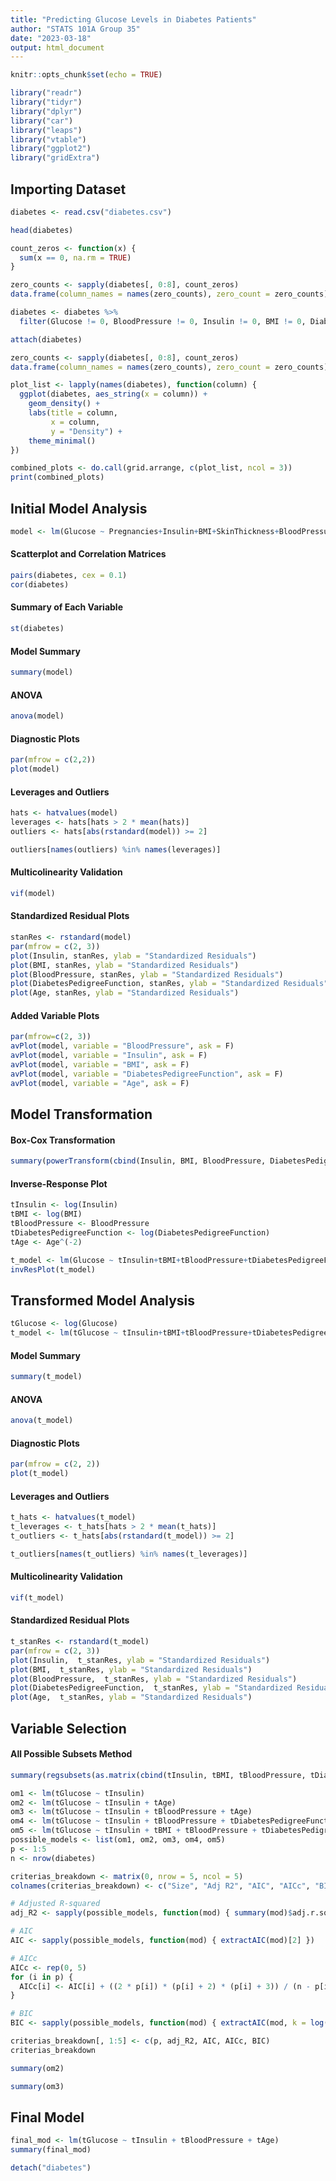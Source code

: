 ```yaml
---
title: "Predicting Glucose Levels in Diabetes Patients"
author: "STATS 101A Group 35"
date: "2023-03-18"
output: html_document
---
```


```r
knitr::opts_chunk$set(echo = TRUE)
```

```r
library("readr")
library("tidyr")
library("dplyr")
library("car")
library("leaps")
library("vtable")
library("ggplot2")
library("gridExtra")
```

## Importing Dataset

```r
diabetes <- read.csv("diabetes.csv")
```

```r
head(diabetes)
```

```r
count_zeros <- function(x) {
  sum(x == 0, na.rm = TRUE)
}

zero_counts <- sapply(diabetes[, 0:8], count_zeros)
data.frame(column_names = names(zero_counts), zero_count = zero_counts)
```

```r
diabetes <- diabetes %>% 
  filter(Glucose != 0, BloodPressure != 0, Insulin != 0, BMI != 0, DiabetesPedigreeFunction != 0, Age != 0, Pregnancies != 0)

attach(diabetes)
```

```r
zero_counts <- sapply(diabetes[, 0:8], count_zeros)
data.frame(column_names = names(zero_counts), zero_count = zero_counts)
```

```r
plot_list <- lapply(names(diabetes), function(column) {
  ggplot(diabetes, aes_string(x = column)) +
    geom_density() +
    labs(title = column,
         x = column,
         y = "Density") +
    theme_minimal()
})

combined_plots <- do.call(grid.arrange, c(plot_list, ncol = 3))
print(combined_plots)
```

## Initial Model Analysis

```r
model <- lm(Glucose ~ Pregnancies+Insulin+BMI+SkinThickness+BloodPressure+DiabetesPedigreeFunction+Age+Outcome)
```

#### Scatterplot and Correlation Matrices

```r
pairs(diabetes, cex = 0.1)
cor(diabetes)
```

#### Summary of Each Variable

```r
st(diabetes)
```


#### Model Summary

```r
summary(model)
```

#### ANOVA

```r
anova(model)
```

#### Diagnostic Plots

```r
par(mfrow = c(2,2))
plot(model)
```

#### Leverages and Outliers

```r
hats <- hatvalues(model)
leverages <- hats[hats > 2 * mean(hats)]
outliers <- hats[abs(rstandard(model)) >= 2]

outliers[names(outliers) %in% names(leverages)]
```

#### Multicolinearity Validation

```r
vif(model)
```

#### Standardized Residual Plots

```r
stanRes <- rstandard(model)
par(mfrow = c(2, 3))
plot(Insulin, stanRes, ylab = "Standardized Residuals")
plot(BMI, stanRes, ylab = "Standardized Residuals")
plot(BloodPressure, stanRes, ylab = "Standardized Residuals")
plot(DiabetesPedigreeFunction, stanRes, ylab = "Standardized Residuals")
plot(Age, stanRes, ylab = "Standardized Residuals")
```

#### Added Variable Plots

```r
par(mfrow=c(2, 3))
avPlot(model, variable = "BloodPressure", ask = F)
avPlot(model, variable = "Insulin", ask = F)
avPlot(model, variable = "BMI", ask = F)
avPlot(model, variable = "DiabetesPedigreeFunction", ask = F)
avPlot(model, variable = "Age", ask = F)
```

## Model Transformation

#### Box-Cox Transformation

```r
summary(powerTransform(cbind(Insulin, BMI, BloodPressure, DiabetesPedigreeFunction, Age) ~ 1))
```

#### Inverse-Response Plot

```r
tInsulin <- log(Insulin)
tBMI <- log(BMI)
tBloodPressure <- BloodPressure
tDiabetesPedigreeFunction <- log(DiabetesPedigreeFunction)
tAge <- Age^(-2)

t_model <- lm(Glucose ~ tInsulin+tBMI+tBloodPressure+tDiabetesPedigreeFunction+tAge)
invResPlot(t_model)
```

## Transformed Model Analysis

```r
tGlucose <- log(Glucose)
t_model <- lm(tGlucose ~ tInsulin+tBMI+tBloodPressure+tDiabetesPedigreeFunction+tAge)
```

#### Model Summary

```r
summary(t_model)
```

#### ANOVA

```r
anova(t_model)
```

#### Diagnostic Plots

```r
par(mfrow = c(2, 2))
plot(t_model)
```

#### Leverages and Outliers

```r
t_hats <- hatvalues(t_model)
t_leverages <- t_hats[hats > 2 * mean(t_hats)]
t_outliers <- t_hats[abs(rstandard(t_model)) >= 2]

t_outliers[names(t_outliers) %in% names(t_leverages)]
```

#### Multicolinearity Validation

```r
vif(t_model)
```

#### Standardized Residual Plots

```r
t_stanRes <- rstandard(t_model)
par(mfrow = c(2, 3))
plot(Insulin,  t_stanRes, ylab = "Standardized Residuals")
plot(BMI,  t_stanRes, ylab = "Standardized Residuals")
plot(BloodPressure,  t_stanRes, ylab = "Standardized Residuals")
plot(DiabetesPedigreeFunction,  t_stanRes, ylab = "Standardized Residuals")
plot(Age,  t_stanRes, ylab = "Standardized Residuals")
```

## Variable Selection

#### All Possible Subsets Method

```r
summary(regsubsets(as.matrix(cbind(tInsulin, tBMI, tBloodPressure, tDiabetesPedigreeFunction, tAge)), tGlucose))
```

```r
om1 <- lm(tGlucose ~ tInsulin)
om2 <- lm(tGlucose ~ tInsulin + tAge)
om3 <- lm(tGlucose ~ tInsulin + tBloodPressure + tAge)
om4 <- lm(tGlucose ~ tInsulin + tBloodPressure + tDiabetesPedigreeFunction  + tAge)
om5 <- lm(tGlucose ~ tInsulin + tBMI + tBloodPressure + tDiabetesPedigreeFunction  + tAge)
possible_models <- list(om1, om2, om3, om4, om5)
p <- 1:5
n <- nrow(diabetes)

criterias_breakdown <- matrix(0, nrow = 5, ncol = 5)
colnames(criterias_breakdown) <- c("Size", "Adj R2", "AIC", "AICc", "BIC")

# Adjusted R-squared
adj_R2 <- sapply(possible_models, function(mod) { summary(mod)$adj.r.squared })

# AIC
AIC <- sapply(possible_models, function(mod) { extractAIC(mod)[2] })

# AICc
AICc <- rep(0, 5)
for (i in p) {
  AICc[i] <- AIC[i] + ((2 * p[i]) * (p[i] + 2) * (p[i] + 3)) / (n - p[i] - 1)
}

# BIC
BIC <- sapply(possible_models, function(mod) { extractAIC(mod, k = log(n))[2] })

criterias_breakdown[, 1:5] <- c(p, adj_R2, AIC, AICc, BIC)
criterias_breakdown
```

```r
summary(om2)
```

```r
summary(om3)
```

## Final Model

```r
final_mod <- lm(tGlucose ~ tInsulin + tBloodPressure + tAge)
summary(final_mod)
```

```r
detach("diabetes")
```




